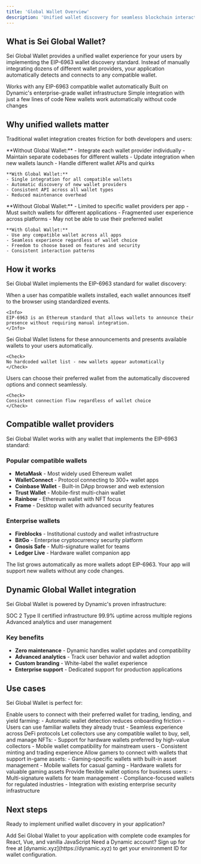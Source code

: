 ```yaml
---
title: 'Global Wallet Overview'
description: 'Unified wallet discovery for seamless blockchain interactions'
---
```


## What is Sei Global Wallet?

Sei Global Wallet provides a unified wallet experience for your users by implementing the EIP-6963 wallet discovery standard. Instead of manually integrating dozens of different wallet providers, your application automatically detects and connects to any compatible wallet.

<CardGroup cols={2}>
  <Card
    title="Universal Compatibility"
    icon="plug-circle-plus"
  >
    Works with any EIP-6963 compatible wallet automatically
  </Card>
  <Card
    title="Dynamic Infrastructure"
    icon="shield-check"
  >
    Built on Dynamic's enterprise-grade wallet infrastructure
  </Card>
  <Card
    title="Developer Friendly"
    icon="code"
  >
    Simple integration with just a few lines of code
  </Card>
  <Card
    title="Future Proof"
    icon="rocket"
  >
    New wallets work automatically without code changes
  </Card>
</CardGroup>

## Why unified wallets matter

Traditional wallet integration creates friction for both developers and users:

<AccordionGroup>
  <Accordion title="For developers">
    **Without Global Wallet:**
    - Integrate each wallet provider individually
    - Maintain separate codebases for different wallets
    - Update integration when new wallets launch
    - Handle different wallet APIs and quirks
    
    **With Global Wallet:**
    - Single integration for all compatible wallets
    - Automatic discovery of new wallet providers
    - Consistent API across all wallet types
    - Reduced maintenance overhead
  </Accordion>

  <Accordion title="For users">
    **Without Global Wallet:**
    - Limited to specific wallet providers per app
    - Must switch wallets for different applications
    - Fragmented user experience across platforms
    - May not be able to use their preferred wallet
    
    **With Global Wallet:**
    - Use any compatible wallet across all apps
    - Seamless experience regardless of wallet choice
    - Freedom to choose based on features and security
    - Consistent interaction patterns
  </Accordion>
</AccordionGroup>

## How it works

Sei Global Wallet implements the EIP-6963 standard for wallet discovery:

<Steps>
  <Step title="Wallet announces presence">
    When a user has compatible wallets installed, each wallet announces itself to the browser using standardized events.
    
    <Info>
    EIP-6963 is an Ethereum standard that allows wallets to announce their presence without requiring manual integration.
    </Info>
  </Step>

  <Step title="Your app discovers wallets">
    Sei Global Wallet listens for these announcements and presents available wallets to your users automatically.
    
    <Check>
    No hardcoded wallet list - new wallets appear automatically
    </Check>
  </Step>

  <Step title="User connects preferred wallet">
    Users can choose their preferred wallet from the automatically discovered options and connect seamlessly.
    
    <Check>
    Consistent connection flow regardless of wallet choice
    </Check>
  </Step>
</Steps>

## Compatible wallet providers

Sei Global Wallet works with any wallet that implements the EIP-6963 standard:

### Popular compatible wallets
- **MetaMask** - Most widely used Ethereum wallet
- **WalletConnect** - Protocol connecting to 300+ wallet apps
- **Coinbase Wallet** - Built-in DApp browser and web extension
- **Trust Wallet** - Mobile-first multi-chain wallet
- **Rainbow** - Ethereum wallet with NFT focus
- **Frame** - Desktop wallet with advanced security features

### Enterprise wallets
- **Fireblocks** - Institutional custody and wallet infrastructure
- **BitGo** - Enterprise cryptocurrency security platform
- **Gnosis Safe** - Multi-signature wallet for teams
- **Ledger Live** - Hardware wallet companion app

<Tip>
The list grows automatically as more wallets adopt EIP-6963. Your app will support new wallets without any code changes.
</Tip>

## Dynamic Global Wallet integration

Sei Global Wallet is powered by Dynamic's proven infrastructure:

<CardGroup cols={3}>
  <Card
    title="Enterprise Security"
    icon="shield-check"
  >
    SOC 2 Type II certified infrastructure
  </Card>
  <Card
    title="Global Scale"
    icon="globe"
  >
    99.9% uptime across multiple regions
  </Card>
  <Card
    title="Developer Tools"
    icon="wrench"
  >
    Advanced analytics and user management
  </Card>
</CardGroup>

### Key benefits
- **Zero maintenance** - Dynamic handles wallet updates and compatibility
- **Advanced analytics** - Track user behavior and wallet adoption
- **Custom branding** - White-label the wallet experience
- **Enterprise support** - Dedicated support for production applications

## Use cases

Sei Global Wallet is perfect for:

<AccordionGroup>
  <Accordion title="DeFi applications">
    Enable users to connect with their preferred wallet for trading, lending, and yield farming:
    - Automatic wallet detection reduces onboarding friction
    - Users can use familiar wallets they already trust
    - Seamless experience across DeFi protocols
  </Accordion>

  <Accordion title="NFT marketplaces">
    Let collectors use any compatible wallet to buy, sell, and manage NFTs:
    - Support for hardware wallets preferred by high-value collectors
    - Mobile wallet compatibility for mainstream users
    - Consistent minting and trading experience
  </Accordion>

  <Accordion title="Gaming platforms">
    Allow gamers to connect with wallets that support in-game assets:
    - Gaming-specific wallets with built-in asset management
    - Mobile wallets for casual gaming
    - Hardware wallets for valuable gaming assets
  </Accordion>

  <Accordion title="Enterprise applications">
    Provide flexible wallet options for business users:
    - Multi-signature wallets for team management
    - Compliance-focused wallets for regulated industries
    - Integration with existing enterprise security infrastructure
  </Accordion>
</AccordionGroup>

## Next steps

Ready to implement unified wallet discovery in your application?

<CardGroup cols={1}>
  <Card
    title="Integration Guide"
    icon="code"
    href="/sei-global-wallet/integration"
  >
    Add Sei Global Wallet to your application with complete code examples for React, Vue, and vanilla JavaScript
  </Card>
</CardGroup>

<Note>
Need a Dynamic account? Sign up for free at [dynamic.xyz](https://dynamic.xyz) to get your environment ID for wallet configuration.
</Note>
